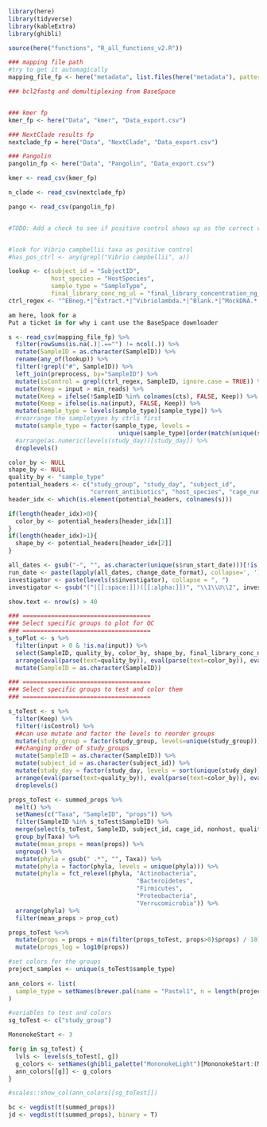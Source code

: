 
```r
library(here)
library(tidyverse)
library(kableExtra)
library(ghibli)

```

```r

source(here("functions", "R_all_functions_v2.R"))

```


```r

### mapping file path
#try to get it automagically
mapping_file_fp <- here("metadata", list.files(here("metadata"), pattern = ".tsv|.csv"))

### bcl2fastq and demultiplexing from BaseSpace


### kmer fp
kmer_fp <- here("Data", "kmer", "Data_export.csv")

### NextClade results fp
nextclade_fp = here("Data", "NextClade", "Data_export.csv")

### Pangolin
pangolin_fp <- here("Data", "Pangolin", "Data_export.csv")


```

```r

kmer <- read_csv(kmer_fp)

n_clade <- read_csv(nextclade_fp)

pango <- read_csv(pangolin_fp)


#TODO: Add a check to see if positive control shows up as the correct variant


#look for Vibrio campbellii taxa as positive control
#has_pos_ctrl <- any(grepl("Vibrio campbellii", a))


```

```r
lookup <- c(subject_id = "SubjectID",
            host_species = "HostSpecies",
            sample_type = "SampleType",
            final_library_conc_ng_ul = "final_library_concentration_ng_ul")
ctrl_regex <- "^EBneg.*|^Extract.*|^Vibriolambda.*|^Blank.*|^MockDNA.*|^DNAfreewater.*|^Geneblock.*|^Emptywell"

am here, look for a 
Put a ticket in for why i cant use the BaseSpace downloader

s <- read_csv(mapping_file_fp) %>%
  filter(rowSums(is.na(.)|.=="") != ncol(.)) %>%
  mutate(SampleID = as.character(SampleID)) %>%
  rename(any_of(lookup)) %>%
  filter(!grepl("#", SampleID)) %>%
  left_join(preprocess, by="SampleID") %>%
  mutate(isControl = grepl(ctrl_regex, SampleID, ignore.case = TRUE)) %>%
  mutate(Keep = input > min_reads) %>%
  mutate(Keep = ifelse(!SampleID %in% colnames(cts), FALSE, Keep)) %>%
  mutate(Keep = ifelse(is.na(input), FALSE, Keep)) %>%
  mutate(sample_type = levels(sample_type)[sample_type]) %>%
  #rearrange the sampletypes by ctrls first
  mutate(sample_type = factor(sample_type, levels =
                               unique(sample_type)[order(match(unique(sample_type), unique(sample_type)[grepl(ctrl_regex, gsub("-| ", "", unique(sample_type)), ignore.case = TRUE)]))])) %>%
  #arrange(as.numeric(levels(study_day))[study_day]) %>%
  droplevels()

color_by <- NULL
shape_by <- NULL
quality_by <- "sample_type"
potential_headers <- c("study_group", "study_day", "subject_id",
                       "current_antibiotics", "host_species", "cage_number") #pick 2
header_idx <- which(is.element(potential_headers, colnames(s)))

if(length(header_idx)>0){
  color_by <- potential_headers[header_idx[1]]
}
if(length(header_idx)>1){
  shape_by <- potential_headers[header_idx[2]]
}

all_dates <- gsub("-", "", as.character(unique(s$run_start_date)))[!is.na(unique(s$run_start_date))]
run_date <- paste(lapply(all_dates, change_date_format), collapse=', ')
investigator <- paste(levels(s$investigator), collapse = ", ")
investigator <- gsub("(^|[[:space:]])([[:alpha:]])", "\\1\\U\\2", investigator, perl=TRUE)

show.text <- nrow(s) > 40
```


```r
### ====================================
### Select specific groups to plot for QC
### ====================================
s_toPlot <- s %>%
  filter(input > 0 & !is.na(input)) %>%
  select(SampleID, quality_by, color_by, shape_by, final_library_conc_ng_ul, Keep, isControl) %>%
  arrange(eval(parse(text=quality_by)), eval(parse(text=color_by)), eval(parse(text=shape_by))) %>%
  mutate(SampleID = as.character(SampleID))

```

```r
### ====================================
### Select specific groups to test and color them
### ====================================

s_toTest <- s %>%
  filter(Keep) %>%
  filter(!isControl) %>%
  ##can use mutate and factor the levels to reorder groups
  mutate(study_group = factor(study_group, levels=unique(study_group))) %>%     
  ##changing order of study_groups
  mutate(SampleID = as.character(SampleID)) %>%
  mutate(subject_id = as.character(subject_id)) %>%
  mutate(study_day = factor(study_day, levels = sort(unique(study_day)))) %>%
  arrange(eval(parse(text=quality_by)), eval(parse(text=color_by)), eval(parse(text=shape_by))) %>%
  droplevels()

props_toTest <- summed_props %>%
  melt() %>%
  setNames(c("Taxa", "SampleID", "props")) %>%
  filter(SampleID %in% s_toTest$SampleID) %>%
  merge(select(s_toTest, SampleID, subject_id, cage_id, nonhost, quality_by, color_by, shape_by), by="SampleID", all.y = TRUE) %>%
  group_by(Taxa) %>%
  mutate(mean_props = mean(props)) %>%
  ungroup() %>%
  mutate(phyla = gsub(" .*", "", Taxa)) %>%
  mutate(phyla = factor(phyla, levels = unique(phyla))) %>%
  mutate(phyla = fct_relevel(phyla, "Actinobacteria",
                                    "Bacteroidetes",
                                    "Firmicutes",
                                    "Proteobacteria",
                                    "Verrucomicrobia")) %>%
  arrange(phyla) %>%
  filter(mean_props > prop_cut)

props_toTest %<>%
  mutate(props = props + min(filter(props_toTest, props>0)$props) / 10) %>%
  mutate(props_log = log10(props))

#set colors for the groups
project_samples <- unique(s_toTest$sample_type)
  
ann_colors <- list(
  sample_type = setNames(brewer.pal(name = "Pastel1", n = length(project_samples)), project_samples)
)

#variables to test and colors
sg_toTest <- c("study_group")

MononokeStart <- 3

for(g in sg_toTest) {
  lvls <- levels(s_toTest[, g])
  g_colors <- setNames(ghibli_palette("MononokeLight")[MononokeStart:(MononokeStart-1+length(lvls))], lvls)
  ann_colors[[g]] <- g_colors
}

#scales::show_col(ann_colors[[sg_toTest]])

```


```r

bc <- vegdist(t(summed_props))
jd <- vegdist(t(summed_props), binary = T)

```

```r
```
